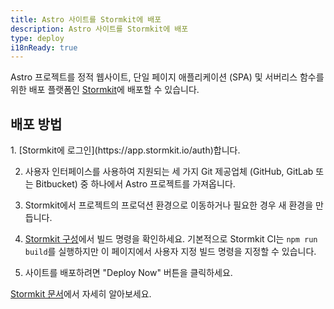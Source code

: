 ```yaml
---
title: Astro 사이트를 Stormkit에 배포
description: Astro 사이트를 Stormkit에 배포
type: deploy
i18nReady: true
---
```


Astro 프로젝트를 정적 웹사이트, 단일 페이지 애플리케이션 (SPA) 및 서버리스 함수를 위한 배포 플랫폼인 [Stormkit](https://stormkit.io/)에 배포할 수 있습니다.

## 배포 방법

<Steps>
1. [Stormkit에 로그인](https://app.stormkit.io/auth)합니다.

2. 사용자 인터페이스를 사용하여 지원되는 세 가지 Git 제공업체 (GitHub, GitLab 또는 Bitbucket) 중 하나에서 Astro 프로젝트를 가져옵니다.

3. Stormkit에서 프로젝트의 프로덕션 환경으로 이동하거나 필요한 경우 새 환경을 만듭니다.

4. [Stormkit 구성](https://stormkit.io/docs/deployments/configuration)에서 빌드 명령을 확인하세요. 기본적으로 Stormkit CI는 `npm run build`를 실행하지만 이 페이지에서 사용자 지정 빌드 명령을 지정할 수 있습니다.

5. 사이트를 배포하려면 "Deploy Now" 버튼을 클릭하세요.
</Steps>

<ReadMore>[Stormkit 문서](https://stormkit.io/docs)에서 자세히 알아보세요.</ReadMore>
